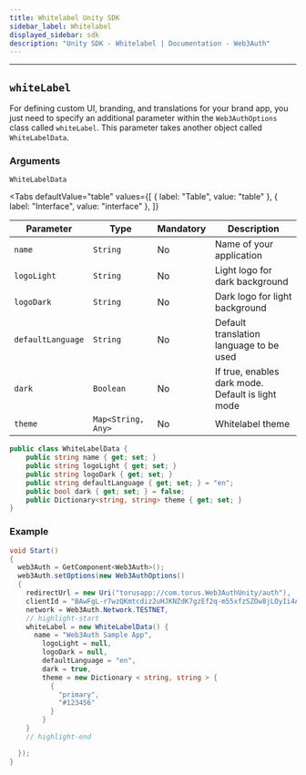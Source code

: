 ```yaml
---
title: Whitelabel Unity SDK
sidebar_label: Whitelabel
displayed_sidebar: sdk
description: "Unity SDK - Whitelabel | Documentation - Web3Auth"
---
```



---

## `whiteLabel`

For defining custom UI, branding, and translations for your brand app, you just need to specify an additional parameter within the `Web3AuthOptions`
class called `whiteLabel`. This parameter takes another object called `WhiteLabelData`.

### Arguments

`WhiteLabelData`

<Tabs
  defaultValue="table"
  values={[
    { label: "Table", value: "table" },
    { label: "Interface", value: "interface" },
  ]}
>

<TabItem value="table">

| Parameter         | Type               | Mandatory | Description                                       |
| ----------------- | ------------------ | --------- | ------------------------------------------------- |
| `name`            | `String`           | No        | Name of your application                          |
| `logoLight`       | `String`           | No        | Light logo for dark background                    |
| `logoDark`        | `String`           | No        | Dark logo for light background                    |
| `defaultLanguage` | `String`           | No        | Default translation language to be used           |
| `dark`            | `Boolean`          | No        | If true, enables dark mode. Default is light mode |
| `theme`           | `Map<String, Any>` | No        | Whitelabel theme                                  |

</TabItem>

<TabItem value="interface">

```csharp
public class WhiteLabelData {
    public string name { get; set; }
    public string logoLight { get; set; }
    public string logoDark { get; set; }
    public string defaultLanguage { get; set; } = "en";
    public bool dark { get; set; } = false;
    public Dictionary<string, string> theme { get; set; }
}
```

</TabItem>

</Tabs>

### Example

```csharp
void Start()
{
  web3Auth = GetComponent<Web3Auth>();
  web3Auth.setOptions(new Web3AuthOptions()
  {
    redirectUrl = new Uri("torusapp://com.torus.Web3AuthUnity/auth"),
    clientId = "BAwFgL-r7wzQKmtcdiz2uHJKNZdK7gzEf2q-m55xfzSZOw8jLOyIi4AVvvzaEQO5nv2dFLEmf9LBkF8kaq3aErg",
    network = Web3Auth.Network.TESTNET,
    // highlight-start
    whiteLabel = new WhiteLabelData() {
      name = "Web3Auth Sample App",
        logoLight = null,
        logoDark = null,
        defaultLanguage = "en",
        dark = true,
        theme = new Dictionary < string, string > {
          {
            "primary",
            "#123456"
          }
        }
    }
    // highlight-end

  });
}
```
